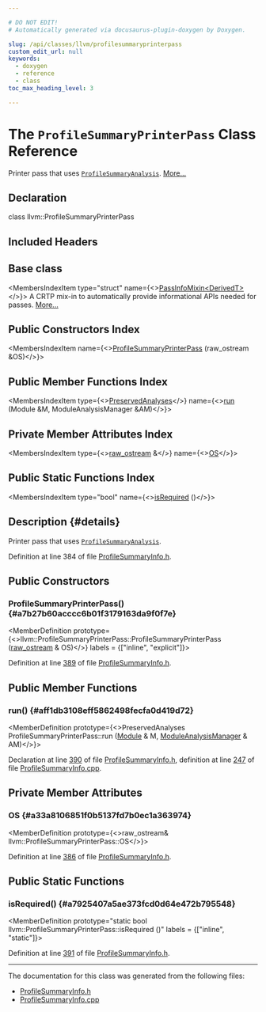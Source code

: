 ```yaml
---

# DO NOT EDIT!
# Automatically generated via docusaurus-plugin-doxygen by Doxygen.

slug: /api/classes/llvm/profilesummaryprinterpass
custom_edit_url: null
keywords:
  - doxygen
  - reference
  - class
toc_max_heading_level: 3

---
```





# The `ProfileSummaryPrinterPass` Class Reference

<DoxygenPage pluginConfig={pluginConfig}>

Printer pass that uses <code><a href="/docs/api/classes/llvm/profilesummaryanalysis">ProfileSummaryAnalysis</a></code>. <a href="#details">More...</a>

## Declaration

<CodeBlock>class llvm::ProfileSummaryPrinterPass</CodeBlock>

## Included Headers

<IncludesList>
<IncludesListItem
  filePath="llvm/Analysis/ProfileSummaryInfo.h"
  permalink="/docs/api/files/include/include/llvm/include/llvm/analysis/profilesummaryinfo-h"
  isLocal="true" />
</IncludesList>

## Base class

<MembersIndex>

<MembersIndexItem
  type="struct"
  name={<><a href="/docs/api/structs/llvm/passinfomixin">PassInfoMixin&lt;DerivedT&gt;</a></>}>
A CRTP mix-in to automatically provide informational APIs needed for passes. <a href="/docs/api/structs/llvm/passinfomixin/#details">More...</a>
</MembersIndexItem>

</MembersIndex>

## Public Constructors Index

<MembersIndex>

<MembersIndexItem
  name={<><a href="#a7b27b60acccc6b01f3179163da9f0f7e">ProfileSummaryPrinterPass</a> (raw&#95;ostream &amp;OS)</>}>
</MembersIndexItem>

</MembersIndex>

## Public Member Functions Index

<MembersIndex>

<MembersIndexItem
  type={<><a href="/docs/api/classes/llvm/preservedanalyses">PreservedAnalyses</a></>}
  name={<><a href="#aff1db3108eff5862498fecfa0d419d72">run</a> (Module &amp;M, ModuleAnalysisManager &amp;AM)</>}>
</MembersIndexItem>

</MembersIndex>

## Private Member Attributes Index

<MembersIndex>

<MembersIndexItem
  type={<><a href="/docs/api/classes/llvm/raw-ostream">raw&#95;ostream</a> &amp;</>}
  name={<><a href="#a33a8106851f0b5137fd7b0ec1a363974">OS</a></>}>
</MembersIndexItem>

</MembersIndex>

## Public Static Functions Index

<MembersIndex>

<MembersIndexItem
  type="bool"
  name={<><a href="#a7925407a5ae373fcd0d64e472b795548">isRequired</a> ()</>}>
</MembersIndexItem>

</MembersIndex>

## Description {#details}

Printer pass that uses <code><a href="/docs/api/classes/llvm/profilesummaryanalysis">ProfileSummaryAnalysis</a></code>.

Definition at line 384 of file <a href="/docs/api/files/include/include/llvm/include/llvm/analysis/profilesummaryinfo-h">ProfileSummaryInfo.h</a>.

<SectionDefinition>

## Public Constructors

### ProfileSummaryPrinterPass() {#a7b27b60acccc6b01f3179163da9f0f7e}

<MemberDefinition
  prototype={<>llvm::ProfileSummaryPrinterPass::ProfileSummaryPrinterPass (<a href="/docs/api/classes/llvm/raw-ostream">raw&#95;ostream</a> &amp; OS)</>}
  labels = {["inline", "explicit"]}>

Definition at line <a href="/docs/api/files/include/include/llvm/include/llvm/analysis/profilesummaryinfo-h/#l00389">389</a> of file <a href="/docs/api/files/include/include/llvm/include/llvm/analysis/profilesummaryinfo-h">ProfileSummaryInfo.h</a>.
</MemberDefinition>

</SectionDefinition>

<SectionDefinition>

## Public Member Functions

### run() {#aff1db3108eff5862498fecfa0d419d72}

<MemberDefinition
  prototype={<>PreservedAnalyses ProfileSummaryPrinterPass::run (<a href="/docs/api/classes/llvm/module">Module</a> &amp; M, <a href="/docs/api/namespaces/llvm/#af9c9208365fd9ce11392b4d79485e259">ModuleAnalysisManager</a> &amp; AM)</>}>

Declaration at line <a href="/docs/api/files/include/include/llvm/include/llvm/analysis/profilesummaryinfo-h/#l00390">390</a> of file <a href="/docs/api/files/include/include/llvm/include/llvm/analysis/profilesummaryinfo-h">ProfileSummaryInfo.h</a>, definition at line <a href="/docs/api/files/lib/lib/analysis/profilesummaryinfo-cpp/#l00247">247</a> of file <a href="/docs/api/files/lib/lib/analysis/profilesummaryinfo-cpp">ProfileSummaryInfo.cpp</a>.
</MemberDefinition>

</SectionDefinition>

<SectionDefinition>

## Private Member Attributes

### OS {#a33a8106851f0b5137fd7b0ec1a363974}

<MemberDefinition
  prototype={<>raw&#95;ostream&amp; llvm::ProfileSummaryPrinterPass::OS</>}>

Definition at line <a href="/docs/api/files/include/include/llvm/include/llvm/analysis/profilesummaryinfo-h/#l00386">386</a> of file <a href="/docs/api/files/include/include/llvm/include/llvm/analysis/profilesummaryinfo-h">ProfileSummaryInfo.h</a>.
</MemberDefinition>

</SectionDefinition>

<SectionDefinition>

## Public Static Functions

### isRequired() {#a7925407a5ae373fcd0d64e472b795548}

<MemberDefinition
  prototype="static bool llvm::ProfileSummaryPrinterPass::isRequired ()"
  labels = {["inline", "static"]}>

Definition at line <a href="/docs/api/files/include/include/llvm/include/llvm/analysis/profilesummaryinfo-h/#l00391">391</a> of file <a href="/docs/api/files/include/include/llvm/include/llvm/analysis/profilesummaryinfo-h">ProfileSummaryInfo.h</a>.
</MemberDefinition>

</SectionDefinition>

<hr/>

The documentation for this class was generated from the following files:

<ul>
<li><a href="/docs/api/files/include/include/llvm/include/llvm/analysis/profilesummaryinfo-h">ProfileSummaryInfo.h</a></li>
<li><a href="/docs/api/files/lib/lib/analysis/profilesummaryinfo-cpp">ProfileSummaryInfo.cpp</a></li>
</ul>

</DoxygenPage>
